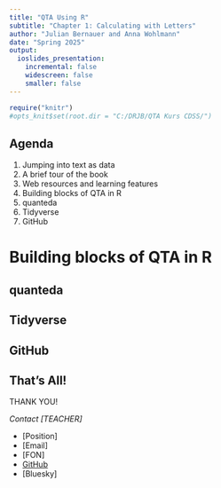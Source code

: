 ```yaml
---
title: "QTA Using R"
subtitle: "Chapter 1: Calculating with Letters"
author: "Julian Bernauer and Anna Wohlmann"
date: "Spring 2025"
output: 
  ioslides_presentation:
    incremental: false
    widescreen: false 
    smaller: false 
---
```


```r
require("knitr")
#opts_knit$set(root.dir = "C:/DRJB/QTA Kurs CDSS/")
```


## Agenda 

1. Jumping into text as data
2. A brief tour of the book
3. Web resources and learning features
4. Building blocks of QTA in R 
5. quanteda
6. Tidyverse 
7. GitHub 


# Building blocks of QTA in R 

## quanteda

## Tidyverse

## GitHub



## That's All! 

THANK YOU!

*Contact [TEACHER]*

- [Position]
- [Email]
- [FON]
- [GitHub]
- [Bluesky]
